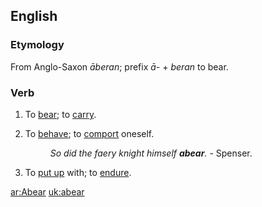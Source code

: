 ==English==

===Etymology===
From Anglo-Saxon ''āberan''; prefix ''ā-'' + ''beran'' to bear.

===Verb===
{{en-verb}}
# {{transitive}} {{obsolete}} To [[bear]]; to [[carry]].
# {{transitive}} {{obsolete}} To [[behave]]; to [[comport]] oneself.
#: ''So did the faery knight himself '''abear'''.'' - Spenser.
# {{transitive}} To [[put up]] with; to [[endure]].

[[ar:Abear]]
[[uk:abear]]